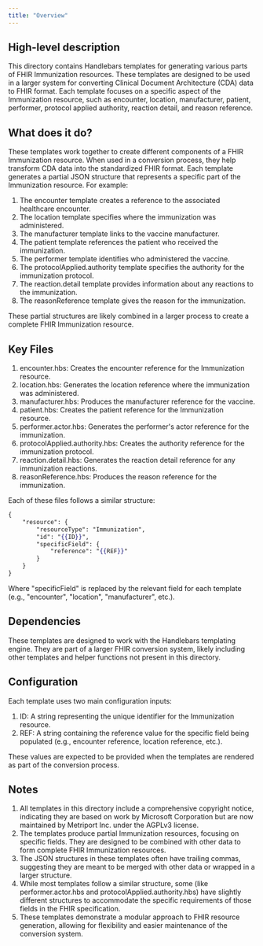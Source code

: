 ```yaml
---
title: "Overview"
---
```


## High-level description
This directory contains Handlebars templates for generating various parts of FHIR Immunization resources. These templates are designed to be used in a larger system for converting Clinical Document Architecture (CDA) data to FHIR format. Each template focuses on a specific aspect of the Immunization resource, such as encounter, location, manufacturer, patient, performer, protocol applied authority, reaction detail, and reason reference.

## What does it do?
These templates work together to create different components of a FHIR Immunization resource. When used in a conversion process, they help transform CDA data into the standardized FHIR format. Each template generates a partial JSON structure that represents a specific part of the Immunization resource. For example:

1. The encounter template creates a reference to the associated healthcare encounter.
2. The location template specifies where the immunization was administered.
3. The manufacturer template links to the vaccine manufacturer.
4. The patient template references the patient who received the immunization.
5. The performer template identifies who administered the vaccine.
6. The protocolApplied.authority template specifies the authority for the immunization protocol.
7. The reaction.detail template provides information about any reactions to the immunization.
8. The reasonReference template gives the reason for the immunization.

These partial structures are likely combined in a larger process to create a complete FHIR Immunization resource.

## Key Files
1. encounter.hbs: Creates the encounter reference for the Immunization resource.
2. location.hbs: Generates the location reference where the immunization was administered.
3. manufacturer.hbs: Produces the manufacturer reference for the vaccine.
4. patient.hbs: Creates the patient reference for the Immunization resource.
5. performer.actor.hbs: Generates the performer's actor reference for the immunization.
6. protocolApplied.authority.hbs: Creates the authority reference for the immunization protocol.
7. reaction.detail.hbs: Generates the reaction detail reference for any immunization reactions.
8. reasonReference.hbs: Produces the reason reference for the immunization.

Each of these files follows a similar structure:

```handlebars
{
    "resource": {
        "resourceType": "Immunization",
        "id": "{{ID}}",
        "specificField": {
            "reference": "{{REF}}"
        }
    }
}
```

Where "specificField" is replaced by the relevant field for each template (e.g., "encounter", "location", "manufacturer", etc.).

## Dependencies
These templates are designed to work with the Handlebars templating engine. They are part of a larger FHIR conversion system, likely including other templates and helper functions not present in this directory.

## Configuration
Each template uses two main configuration inputs:
1. ID: A string representing the unique identifier for the Immunization resource.
2. REF: A string containing the reference value for the specific field being populated (e.g., encounter reference, location reference, etc.).

These values are expected to be provided when the templates are rendered as part of the conversion process.

## Notes
1. All templates in this directory include a comprehensive copyright notice, indicating they are based on work by Microsoft Corporation but are now maintained by Metriport Inc. under the AGPLv3 license.
2. The templates produce partial Immunization resources, focusing on specific fields. They are designed to be combined with other data to form complete FHIR Immunization resources.
3. The JSON structures in these templates often have trailing commas, suggesting they are meant to be merged with other data or wrapped in a larger structure.
4. While most templates follow a similar structure, some (like performer.actor.hbs and protocolApplied.authority.hbs) have slightly different structures to accommodate the specific requirements of those fields in the FHIR specification.
5. These templates demonstrate a modular approach to FHIR resource generation, allowing for flexibility and easier maintenance of the conversion system.